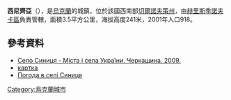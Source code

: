 {{coord|48|41|45|N|30|4|15|E|scale:30000_region:UA|display=title}}

'''西尼齊亞'''（{{lang-uk|Синиця}}），是[[烏克蘭|烏克蘭]]的城鎮，位於該國西南部[[切爾諾夫策州|切爾諾夫策州]]，由[[赫里斯季諾夫卡區|赫里斯季諾夫卡區]]負責管轄，面積3.5平方公里，海拔高度241米，2001年人口918。

==參考資料==
*[http://who-is-who.ua/main/page/mischerkasy2009/472/378 Село Синиця - Міста і села України. Черкащина. 2009.] {{Wayback|url=http://who-is-who.ua/main/page/mischerkasy2009/472/378 |date=20170909192652 }}
*[http://gska2.rada.gov.ua/pls/z7502/A005?rdat1=26.07.2009&rf7571=38489 картка]{{Dead link|date=2018年6月 |bot=InternetArchiveBot |fix-attempted=no }}
* [http://weather.in.ua/ua/cherkasskaja/23827 Погода в селі Синиця] {{Wayback|url=http://weather.in.ua/ua/cherkasskaja/23827 |date=20111221080116 }}

{{Ukraine-geo-stub}}
[[Category:烏克蘭城市|Category:烏克蘭城市]]